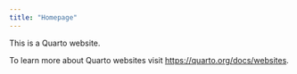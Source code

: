 ```yaml
---
title: "Homepage"
---
```


This is a Quarto website.

To learn more about Quarto websites visit <https://quarto.org/docs/websites>.
